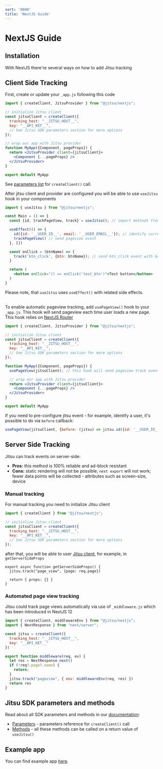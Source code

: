 ```yaml
---
sort: '0008'
title: 'NextJS Guide'
---
```


# NextJS Guide

## Installation

With NextJS there're several ways on how to add Jitsu tracking

## Client Side Tracking

First, create or update your `_app.js` following this code
```jsx
import { createClient, JitsuProvider } from "@jitsu/nextjs";

// initialize Jitsu client
const jitsuClient = createClient({
  tracking_host: "__JITSU_HOST__",
  key: "__API_KET__",
  // See Jitsu SDK parameters section for more options
});

// wrap our app with Jitsu provider
function MyApp({Component, pageProps}) {
  return <JitsuProvider client={jitsuClient}>
    <Component {...pageProps} />
  </JitsuProvider>
}

export default MyApp
```
See [parameters list](/docs/sending-data/js-sdk/parameters-reference) for `createClient()` call.

After jitsu client and provider are configured you will be able to use `useJitsu` hook in your components
```jsx
import { useJitsu } from "@jitsu/nextjs";

const Main = () => {
  const {id, trackPageView, track} = useJitsu(); // import methods from useJitsu hook

  useEffect(() => {
    id({id: '__USER_ID__', email: '__USER_EMAIL__'}); // identify current user for all events
    trackPageView() // send pageview event
  }, [])

  const onClick = (btnName) => {
    track('btn_click', {btn: btnName}); // send btn_click event with button name payload on click
  }

  return (
    <button onClick="() => onClick('test_btn')">Test button</button>
  )
}
```
Please note, that `useJitsu` uses `useEffect()` with related side effects.

\
To enable automatic pageview tracking, add `usePageView()` hook to your `_app.js`. This hook will send pageview each time
user loads a new page. This hook relies on [NextJS Router](https://nextjs.org/docs/api-reference/next/router)
```jsx
import { createClient, JitsuProvider } from "@jitsu/nextjs";

// initialize Jitsu client
const jitsuClient = createClient({
  tracking_host: "__JITSU_HOST__",
  key: "__API_KET__",
  // See Jitsu SDK parameters section for more options
});

function MyApp({Component, pageProps}) {
  usePageView(jitsuClient); // this hook will send pageview track event on router change

  // wrap our app with Jitsu provider
  return <JitsuProvider client={jitsuClient}>
    <Component {...pageProps} />
  </JitsuProvider>
}

export default MyApp
```
If you need to pre-configure jitsu event - for example, identify a user, it's possible to do via `before` callback:
```javascript
usePageView(jitsuClient, {before: (jitsu) => jitsu.id({id: '__USER_ID__', email: '__USER_EMAIL__'})})
```

## Server Side Tracking

Jitsu can track events on server-side:
* **Pros:** this method is 100% reliable and ad-block resistant
* **Cons:** static rendering will not be possible; `next export` will not work; fewer data points will be collected - attributes such as screen-size, device

### Manual tracking

For manual tracking you need to initialize Jitsu client
```javascript
import { createClient } from "@jitsu/nextjs";

// initialize Jitsu client
const jitsuClient = createClient({
  tracking_host: "__JITSU_HOST__",
  key: "__API_KET__",
  // See Jitsu SDK parameters section for more options
});
```
after that, you will be able to user [Jitsu client](/docs/sending-data/js-sdk/methods-reference), for example, in `getServerSideProps`
```
export async function getServerSideProps() {
  jitsu.track("page_view", {page: req.page})

  return { props: {} }
}
```

### Automated page view tracking

Jitsu could track page views automatically via use of `_middleware.js` which has been introduced in NextJS 12

```javascript
import { createClient, middlewareEnv } from "@jitsu/nextjs";
import { NextResponse } from "next/server";

const jitsu = createClient({
  tracking_host: "__JITSU_HOST__",
  key: "__API_KET__"
})

export function middleware(req, ev) {
  let res = NextResponse.next()
  if (!req?.page?.name) {
    return;
  }
  jitsu.track("pageview", { env: middlewareEnv(req, res) })
  return res
}
```

## Jitsu SDK parameters and methods

Read about all SDK parameters and methods in our [documentation](/docs/sending-data/js-sdk):

* [Parameters](/docs/sending-data/js-sdk/parameters-reference) - parameters reference for `createClient()` call
* [Methods](/docs/sending-data/js-sdk/methods-reference) - all these methods can be called on a return value of `useJitsu()`

## Example app

You can find example app [here](https://github.com/jitsucom/jitsu-js/tree/master/examples/nextjs-app).